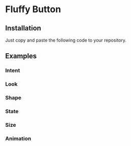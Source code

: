 
# Fluffy Button

## Installation

Just copy and paste the following code to your repository.

<InstallExample/>

## Examples

### Intent

<ShowExample example="buttons"/>

### Look

<ShowExample example="look"/>
 
### Shape

<ShowExample example="shape"/>

### State

<ShowExample example="state"/>

### Size

<ShowExample example="size"/>

### Animation

<ShowExample example="animation"/>
